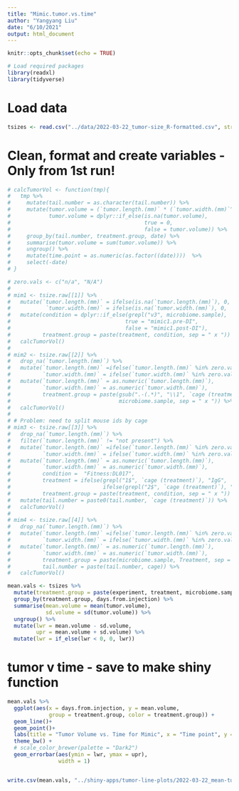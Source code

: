 ```yaml
---
title: "Mimic.tumor.vs.time"
author: "Yangyang Liu"
date: "6/10/2021"
output: html_document
---
```


```r
knitr::opts_chunk$set(echo = TRUE)

# Load required packages
library(readxl)
library(tidyverse)

```

# Load data 

```r
tsizes <- read.csv("../data/2022-03-22_tumor-size_R-formatted.csv", stringsAsFactors = F)
```



# Clean, format and create variables - Only from 1st run!

```r
# calcTumorVol <- function(tmp){
#   tmp %>%
#     mutate(tail.number = as.character(tail.number)) %>%
#     mutate(tumor.volume = (`tumor.length.(mm)` * (`tumor.width.(mm)`^2)) / 2,
#            tumor.volume = dplyr::if_else(is.na(tumor.volume),
#                                          true = 0,
#                                          false = tumor.volume)) %>%
#     group_by(tail.number, treatment.group, date) %>%
#     summarise(tumor.volume = sum(tumor.volume)) %>%
#     ungroup() %>%
#     mutate(time.point = as.numeric(as.factor((date))))  %>%
#     select(-date)
# }
```

```r
# zero.vals <- c("n/a", "N/A")
# 
# mim1 <- tsize.raw[[1]] %>%
#   mutate(`tumor.length.(mm)` = ifelse(is.na(`tumor.length.(mm)`), 0, `tumor.length.(mm)`),
#           `tumor.width.(mm)` = ifelse(is.na(`tumor.width.(mm)`), 0, `tumor.width.(mm)`)) %>%
#   mutate(condition = dplyr::if_else(grepl("v3", microbiome.sample),
#                                    true = "mimic1.pre-DI",
#                                    false = "mimic1.post-DI"),
#          treatment.group = paste(treatment, condition, sep = " x ")) %>%
#   calcTumorVol()
# 
# mim2 <- tsize.raw[[2]] %>%
#   drop_na(`tumor.length.(mm)`) %>%
#   mutate(`tumor.length.(mm)` =ifelse(`tumor.length.(mm)` %in% zero.vals, 0, `tumor.length.(mm)`),
#          `tumor.width.(mm)` = ifelse(`tumor.width.(mm)` %in% zero.vals, 0, `tumor.width.(mm)`)) %>%
#   mutate(`tumor.length.(mm)` = as.numeric(`tumor.length.(mm)`),
#          `tumor.width.(mm)` = as.numeric(`tumor.width.(mm)`),
#          treatment.group = paste(gsub(".-(.*)", "\\1", `cage (treatment)`),
#                                  microbiome.sample, sep = " x ")) %>%
#   calcTumorVol()
# 
# # Problem: need to split mouse ids by cage
# mim3 <- tsize.raw[[3]] %>%
#   drop_na(`tumor.length.(mm)`) %>%
#   filter(`tumor.length.(mm)` != "not present") %>%
#   mutate(`tumor.length.(mm)` =ifelse(`tumor.length.(mm)` %in% zero.vals, 0, `tumor.length.(mm)`),
#          `tumor.width.(mm)` = ifelse(`tumor.width.(mm)` %in% zero.vals, 0, `tumor.width.(mm)`)) %>%
#   mutate(`tumor.length.(mm)` = as.numeric(`tumor.length.(mm)`),
#          `tumor.width.(mm)` = as.numeric(`tumor.width.(mm)`),
#          condition =  "Fitness:DL017",
#          treatment = ifelse(grepl("1$", `cage (treatment)`), "IgG",
#                             ifelse(grepl("2$", `cage (treatment)`), "IgG", "PD1")),
#          treatment.group = paste(treatment, condition, sep = " x ")) %>%
#   mutate(tail.number = paste0(tail.number, `cage (treatment)`)) %>%
#   calcTumorVol()
# 
# mim4 <- tsize.raw[[4]] %>%
#   drop_na(`tumor.length.(mm)`) %>%
#   mutate(`tumor.length.(mm)` =ifelse(`tumor.length.(mm)` %in% zero.vals, 0, `tumor.length.(mm)`),
#          `tumor.width.(mm)` = ifelse(`tumor.width.(mm)` %in% zero.vals, 0, `tumor.width.(mm)`)) %>%
#   mutate(`tumor.length.(mm)` = as.numeric(`tumor.length.(mm)`),
#          `tumor.width.(mm)` = as.numeric(`tumor.width.(mm)`),
#          treatment.group = paste(microbiome.sample, Treatment, sep = "/"),
#          tail.number = paste(tail.number, cage)) %>%
#   calcTumorVol()

```

```r
mean.vals <- tsizes %>%
  mutate(treatment.group = paste(experiment, treatment, microbiome.sample, sep = " x ")) %>%
  group_by(treatment.group, days.from.injection) %>%
  summarise(mean.volume = mean(tumor.volume),
            sd.volume = sd(tumor.volume)) %>%
  ungroup() %>%
  mutate(lwr = mean.volume - sd.volume,
         upr = mean.volume + sd.volume) %>%
  mutate(lwr = if_else(lwr < 0, 0, lwr))
```


# tumor v time - save to make shiny function

```r


mean.vals %>%
  ggplot(aes(x = days.from.injection, y = mean.volume, 
             group = treatment.group, color = treatment.group)) +
  geom_line()+
  geom_point()+
  labs(title = "Tumor Volume vs. Time for Mimic", x = "Time point", y = "Mean tumor volume") +
  theme_bw() +
  # scale_color_brewer(palette = "Dark2") 
  geom_errorbar(aes(ymin = lwr, ymax = upr),
                width = 1)


write.csv(mean.vals, "../shiny-apps/tumor-line-plots/2022-03-22_mean-tumor-volumes.csv", row.names = F)
```




